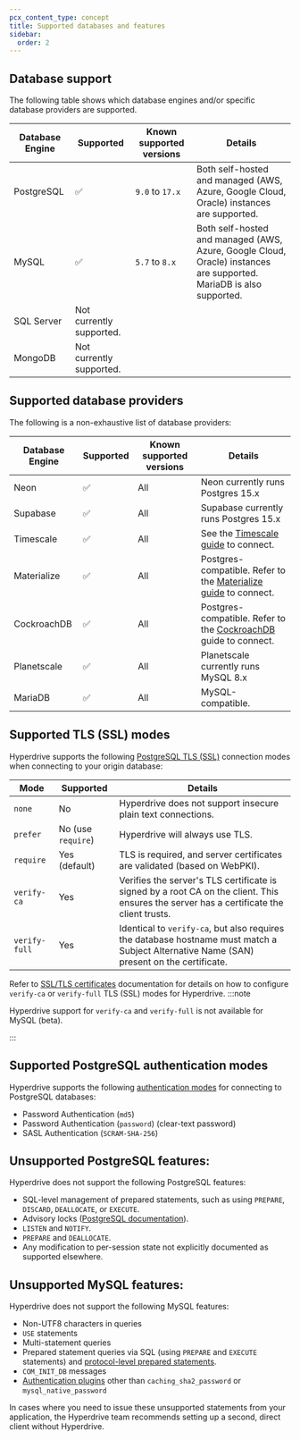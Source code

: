 ```yaml
---
pcx_content_type: concept
title: Supported databases and features
sidebar:
  order: 2
---
```


## Database support

The following table shows which database engines and/or specific database providers are supported.

| Database Engine | Supported                | Known supported versions | Details                                                                                                             |
| --------------- | ------------------------ | ------------------------ | ------------------------------------------------------------------------------------------------------------------- |
| PostgreSQL      | ✅                       | `9.0` to `17.x`          | Both self-hosted and managed (AWS, Azure, Google Cloud, Oracle) instances are supported.                            |
| MySQL           | ✅                       | `5.7` to `8.x`           | Both self-hosted and managed (AWS, Azure, Google Cloud, Oracle) instances are supported. MariaDB is also supported. |
| SQL Server      | Not currently supported. |                          |                                                                                                                     |
| MongoDB         | Not currently supported. |                          |                                                                                                                     |

## Supported database providers

The following is a non-exhaustive list of database providers:

| Database Engine | Supported | Known supported versions | Details                                                                                                                  |
| --------------- | --------- | ------------------------ | ------------------------------------------------------------------------------------------------------------------------ |
| Neon            | ✅        | All                      | Neon currently runs Postgres 15.x                                                                                        |
| Supabase        | ✅        | All                      | Supabase currently runs Postgres 15.x                                                                                    |
| Timescale       | ✅        | All                      | See the [Timescale guide](/hyperdrive/examples/connect-to-postgres/timescale/) to connect.                               |
| Materialize     | ✅        | All                      | Postgres-compatible. Refer to the [Materialize guide](/hyperdrive/examples/connect-to-postgres/materialize/) to connect. |
| CockroachDB     | ✅        | All                      | Postgres-compatible. Refer to the [CockroachDB](/hyperdrive/examples/connect-to-postgres/cockroachdb/) guide to connect. |
| Planetscale     | ✅        | All                      | Planetscale currently runs MySQL 8.x                                                                                     |
| MariaDB         | ✅        | All                      | MySQL-compatible.                                                                                                        |

## Supported TLS (SSL) modes

Hyperdrive supports the following [PostgreSQL TLS (SSL)](https://www.postgresql.org/docs/current/libpq-ssl.html) connection modes when connecting to your origin database:

| Mode          | Supported          | Details                                                                                                                                   |
| ------------- | ------------------ | ----------------------------------------------------------------------------------------------------------------------------------------- |
| `none`        | No                 | Hyperdrive does not support insecure plain text connections.                                                                              |
| `prefer`      | No (use `require`) | Hyperdrive will always use TLS.                                                                                                           |
| `require`     | Yes (default)      | TLS is required, and server certificates are validated (based on WebPKI).                                                                 |
| `verify-ca`   | Yes                | Verifies the server's TLS certificate is signed by a root CA on the client. This ensures the server has a certificate the client trusts.  |
| `verify-full` | Yes                | Identical to `verify-ca`, but also requires the database hostname must match a Subject Alternative Name (SAN) present on the certificate. |

Refer to [SSL/TLS certificates](/hyperdrive/configuration/tls-ssl-certificates-for-hyperdrive/) documentation for details on how to configure `verify-ca` or `verify-full` TLS (SSL) modes for Hyperdrive.
:::note

Hyperdrive support for `verify-ca` and `verify-full` is not available for MySQL (beta).

:::

## Supported PostgreSQL authentication modes

Hyperdrive supports the following [authentication modes](https://www.postgresql.org/docs/current/auth-methods.html) for connecting to PostgreSQL databases:

- Password Authentication (`md5`)
- Password Authentication (`password`) (clear-text password)
- SASL Authentication (`SCRAM-SHA-256`)

## Unsupported PostgreSQL features:

Hyperdrive does not support the following PostgreSQL features:

- SQL-level management of prepared statements, such as using `PREPARE`, `DISCARD`, `DEALLOCATE`, or `EXECUTE`.
- Advisory locks ([PostgreSQL documentation](https://www.postgresql.org/docs/current/explicit-locking.html#ADVISORY-LOCKS)).
- `LISTEN` and `NOTIFY`.
- `PREPARE` and `DEALLOCATE`.
- Any modification to per-session state not explicitly documented as supported elsewhere.

## Unsupported MySQL features:

Hyperdrive does not support the following MySQL features:

- Non-UTF8 characters in queries
- `USE` statements
- Multi-statement queries
- Prepared statement queries via SQL (using `PREPARE` and `EXECUTE` statements) and [protocol-level prepared statements](https://sidorares.github.io/node-mysql2/docs/documentation/prepared-statements).
- `COM_INIT_DB` messages
- [Authentication plugins](https://dev.mysql.com/doc/refman/8.4/en/authentication-plugins.html) other than `caching_sha2_password` or `mysql_native_password`

In cases where you need to issue these unsupported statements from your application, the Hyperdrive team recommends setting up a second, direct client without Hyperdrive.
